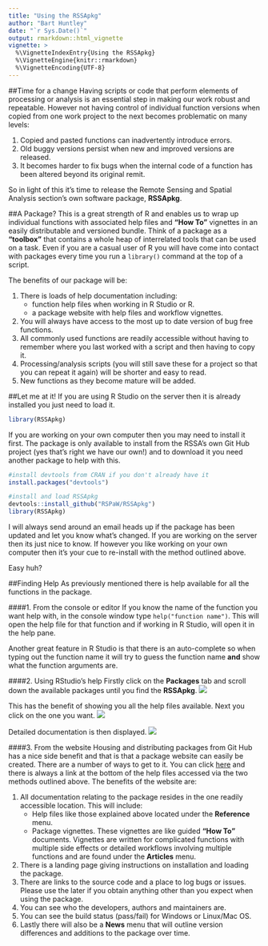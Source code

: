 ```yaml
---
title: "Using the RSSApkg"
author: "Bart Huntley"
date: "`r Sys.Date()`"
output: rmarkdown::html_vignette
vignette: >
  %\VignetteIndexEntry{Using the RSSApkg}
  %\VignetteEngine{knitr::rmarkdown}
  %\VignetteEncoding{UTF-8}
---
```


##Time for a change
Having scripts or code that perform elements of processing or analysis is an 
essential step in making our work robust and repeatable. However not having 
control of individual function versions when copied from one work project to the 
next becomes problematic on many levels:

1. Copied and pasted functions can inadvertently introduce errors.
1. Old buggy versions persist when new and improved versions are released.
1. It becomes harder to fix bugs when the internal code of a function has been 
altered beyond its original remit.

So in light of this it's time to release the Remote Sensing and Spatial Analysis 
section's own software package, **RSSApkg**.

##A Package?
This is a great strength of R and enables us to wrap up individual functions 
with associated help files and **"How To"** vignettes in an easily distributable 
and versioned bundle. Think of a package as a **"toolbox"** that contains a whole 
heap of interrelated tools that can be used on a task. Even if you are a casual 
user of R you will have come into contact with packages every time you run a 
`library()` command at the top of a script.

The benefits of our package will be:

1. There is loads of help documentation including:
    + function help files when working in R Studio or R.
    + a package website with help files and workflow vignettes.
1. You will always have access to the most up to date version of bug free 
functions.
1. All commonly used functions are readily accessible without having to remember 
where you last worked with a script and then having to copy it.
1. Processing/analysis scripts (you will still save these for a project so that 
you can repeat it again) will be shorter and easy to read.
1. New functions as they become mature will be added.

##Let me at it!
If you are using R Studio on the server then it is already installed you just 
need to load it.
```r
library(RSSApkg)
```

If you are working on your own computer then you may need to install it first. 
The package is only available to install from the RSSA's own Git Hub project (yes 
that's right we have our own!) and to download it you need another package to 
help with this.
```r
#install devtools from CRAN if you don't already have it
install.packages("devtools")

#install and load RSSApkg
devtools::install_github("RSPaW/RSSApkg")
library(RSSApkg)
```

I will always send around an email heads up if the package has been updated and 
let you know what's changed. If you are working on the server then its just nice 
to know. If however you like working on your own computer then it's your cue to
re-install with the method outlined above. 

Easy huh?

##Finding Help
As previously mentioned there is help available for all the functions in the 
package.

####1. From the console or editor
If you know the name of the function you want help with, in the console window 
type `help("function name")`. This will open the help file for that function and
if working in R Studio, will open it in the help pane.

Another great feature in R Studio is that there is an auto-complete so when 
typing out the function name it will try to guess the function name **and** show
what the function arguments are.

####2. Using RStudio's help
Firstly click on the **Packages** tab and scroll down the available packages until
you find the **RSSApkg**.
![](install.PNG)

This has the benefit of showing you all the help files available. Next you click 
on the one you want.
![](index.PNG)

Detailed documentation is then displayed.
![](help.PNG)

####3. From the website
Housing and distributing packages from Git Hub has a nice side benefit and that is
that a package website can easily be created. There are a number of ways to get 
to it. You can click [here](https://rspaw.github.io/RSSApkg/index.html) and 
there is always a link at the bottom of the help files accessed via the two 
methods outlined above. The benefits of the website are:

1. All documentation relating to the package resides in the one readily accessible 
location. This will include:
    + Help files like those explained above located under the **Reference** menu.
    + Package vignettes. These vignettes are like guided **"How To"** 
    documents. Vignettes are written for complicated functions with multiple 
    side effects or detailed workflows involving multiple functions and are found 
    under the **Articles** menu.
1. There is a landing page giving instructions on installation and loading the 
package.
1. There are links to the source code and a place to log bugs or issues. Please 
use the later if you obtain anything other than you expect when using the package.
1. You can see who the developers, authors and maintainers are.
1. You can see the build status (pass/fail) for Windows or Linux/Mac OS.
1. Lastly there will also be a **News** menu that will outline version differences
and additions to the package over time.

